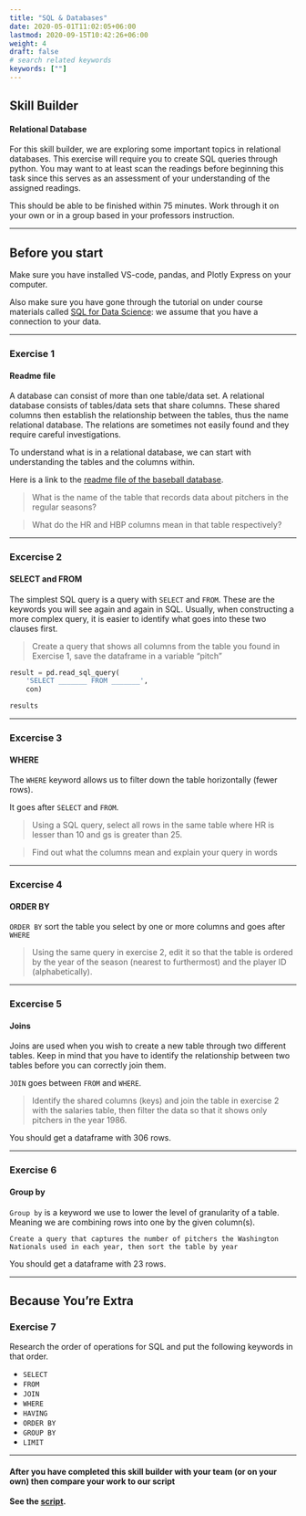 ---
title: "SQL & Databases"
date: 2020-05-01T11:02:05+06:00
lastmod: 2020-09-15T10:42:26+06:00
weight: 4
draft: false
# search related keywords
keywords: [""]
---

## Skill Builder
#### Relational Database

For this skill builder, we are exploring some important topics in relational databases. This exercise will require you to create SQL queries through python. You may want to at least scan the readings before beginning this task since this serves as an assessment of your understanding of the assigned readings. 

This should be able to be finished within 75 minutes. Work through it on your own or in a group based in your professors instruction. 

---

## Before you start

Make sure you have installed VS-code, pandas, and Plotly Express on your computer.  

Also make sure you have gone through the tutorial on under course materials called [SQL for Data Science](/Course%20Materials/sql.qmd):
we assume that you have a connection to your data.

---

### Exercise 1

#### Readme file

A database can consist of more than one table/data set. A relational database consists of tables/data sets that share columns. These shared columns then establish the relationship between the tables, thus the name relational database. The relations are sometimes not easily found and they require careful investigations.

To understand what is in a relational database, we can start with understanding the tables and the columns within.

Here is a link to the [readme file of the baseball database](https://data.world/byuidss/cse-250-baseball-database/workspace/file?filename=readme2014.txt).

> What is the name of the table that records data about pitchers in the regular seasons?

> What do the HR and HBP columns mean in that table respectively?

---

### Excercise 2 
#### SELECT and FROM

The simplest SQL query is a query with `SELECT` and `FROM`. These are the keywords you will see again and again in SQL. Usually, when constructing a more complex query, it is easier to identify what goes into these two clauses first.

> Create a query that shows all columns from the table you found in Exercise 1, save the dataframe in a variable "pitch"

:::{.callout-tip collapse="true" title="Hint"}
```python
result = pd.read_sql_query(
    'SELECT _______ FROM _______',
    con)

results
```
:::

---

### Excercise 3
#### WHERE 

The `WHERE` keyword allows us to filter down the table horizontally (fewer rows).

It goes after `SELECT` and `FROM`.

> Using a SQL query, select all rows in the same table where HR is lesser than 10 and gs is greater than 25. 

> Find out what the columns mean and explain your query in words

---

### Excercise 4
#### ORDER BY

`ORDER BY` sort the table you select by one or more columns and goes after `WHERE`

> Using the same query in exercise 2, edit it so that the table is ordered by the year of the season (nearest to furthermost) and the player ID (alphabetically).

---

### Excercise 5
#### Joins

Joins are used when you wish to create a new table through two different tables. Keep in mind that you have to identify the relationship between two tables before you can correctly join them.

`JOIN` goes between `FROM` and `WHERE`.

> Identify the shared columns (keys) and join the table in exercise 2 with the salaries table, then filter the data so that it shows only pitchers in the year 1986.

You should get a dataframe with 306 rows.

---

### Exercise 6
#### Group by
`Group by` is a keyword we use to lower the level of granularity of a table. Meaning we are combining rows into one by the given column(s). 


`Create a query that captures the number of pitchers the Washington Nationals used in each year, then sort the table by year`

You should get a dataframe with 23 rows.

---

## Because You're Extra
### Exercise 7

Research the order of operations for SQL and put the following keywords in that order.

- `SELECT`
- `FROM`
- `JOIN` 
- `WHERE` 
- `HAVING`
- `ORDER BY`
- `GROUP BY`
- `LIMIT`

---

::: {.callout-note collapse="true"} 
#### After you have completed this skill builder with your team (or on your own) then compare your work to our script

__See the [script](relational_data.py).__

:::

